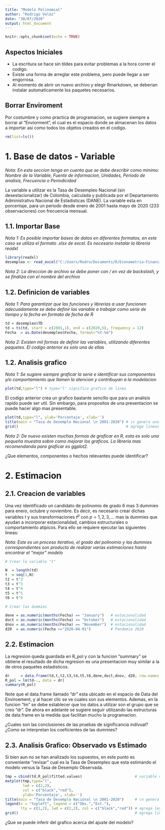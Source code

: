```yaml
---
title: "Modelo Polinomial"
author: "Rodrigo Velez"
date: "30/07/2020"
output: html_document
---
```


```r
knitr::opts_chunk$set(echo = TRUE)
```


## Aspectos Iniciales

* La escritura se hace sin tildes para evitar problemas a la hora correr el codigo.
* Existe una forma de arreglar este problema, pero puede llegar a ser engorrosa.
* Al momento de abrir un nuevo archivo y elegir Rmarkdown, se deberian instalar automaticamente los paquetes necesarios.


## Borrar Enviroment

Por costumbre y como practica de programacion, se sugiere siempre a borrar al "Enviorment", el cual es el espacio donde se almacenan los datos a importar asi como todos los objetos creados en el codigo.

```r
rm(list=ls())
```

# 1. Base de datos - Variable

*Nota: En esta seccion tenga en cuenta que se debe describir como minimo: Nombre de la Variable, Fuente de informacion, Unidades, Periodo de analisis, Frecuencia o Periodicidad*

La variable a utilizar es la Tasa de Desempleo Nacional (sin desestacionalizar) de Colombia, calculada y publicada por el Departamento Administrativo Nacional de Estadisticas (DANE). La variable esta en porcentaje, para un periodo desde enero de 2001 hasta mayo de 2020 (233 observaciones) con frecuencia mensual. 

## 1.1. Importar Base

*Nota 1: Es posible importar bases de datos en diferentes formatos, en este caso se utiliza el formato .xlsx de excel. Es necesario instalar la libreria readxl*

```r
library(readxl)
desempleo <- read_excel("C:/Users/Rodro/Documents/R/Econometria-Financiera/MP/BD_TD.xlsx")
```

*Nota 2: La direccion de archivo se debe poner con / en vez de backslash, y se finaliza con el nombre del archivo*

## 1.2. Definicion de variables

*Nota 1: Para garantizar que las funciones y librerias a usar funcionen adecuadamente se debe definir las variable a trabajar como serie de tiempo y la fecha en formato de fecha de R*

```r
td = desempleo$TD
td = ts(td, start = c(2001,1), end = c(2020,5), frequency = 12)
Fecha  = as.Date(desempleo$Fecha, format="%Y-%m")
```

*Nota 2: Existen mil formas de definir las variables, utilizando diferentes paquetes. El codigo anterior es solo una de ellas*

## 1.2. Analisis grafico

*Nota 1: Se sugiere siempre graficar la serie e identificar sus componentes y/o comportamiento que llamen la atencion y contribuyan a la modelacion*

```r
plot(td,type="l") # type="l" significa grafico de linea
```

El codigo anterior crea un grafico bastante sencillo que para un analisis rapido puede ser util. Sin embargo, para propositos de una presentacion se puede hacer algo mas presentable.

```r
plot(td,type="l", ylab='Porcentaje', xlab='')
title(main = "Tasa de Desemplo Nacional \n 2001-2020") # \n genera una segunda linea en el titulo
grid()                                                 # agrega lineas secundarias
```

*Nota 2: De nuevo existen muchas formas de graficar en R, esta es solo una pequeña muestra sobre como mejorar los graficos. La libreria mas recomendanda para graficar es ggplot2.*

¿Que elementos, componentes o hechos relevantes puede identificar?

# 2. Estimacion

## 2.1. Creacion de variables

Una vez identificado un candidato de polinomio de grado 6 mas 3 dummies para enero, octubre y noviembre. Es decir, es necesario crear dichas variables $t$ y sus transformaciones $t^p$ con $p=1,2,3,...$ mas la dummies que ayudan a incorporar estacionalidad, cambios estructurales o comportamiento atipicos. Para ello se requiere ejecutar las siguientes lineas:

*Nota: Este es un proceso iterativo, el grado del polinomio y las dummies correspondientes son producto de realizar varias estimaciones hasta encontrar el "mejor" modelo*

```r
# Crear la variable "t"

N  = length(td)  
t  = seq(1,N)
t2 = t^2
t3 = t^3
t4 = t^4
t5 = t^5
t6 = t^6

# Crear las dummies

dene = as.numeric(months(Fecha) == "January")   # estacionalidad
doct = as.numeric(months(Fecha) == "October")   # estacionalidad
dnov = as.numeric(months(Fecha) == "November")  # estacionalidad
d20  = as.numeric(Fecha >="2020-04-01")         # Pandemia 2020
```

## 2.2. Estimacion

La regresion queda guardada en R_pol y con la funcion "summary" se obtiene el resultado de dicha regresion es una presentacion muy similar a la de otros paquetes estadisticos.

```r
dr     = data.frame(td,t,t2,t3,t4,t5,t6,dene,doct,dnov, d20, row.names = Fecha)
R_pol = lm(td~., data = dr)
summary(R_pol)
```

Note que el data.frame llamado "dr" esta ubicado en el espacio de Data del Enviroement, y al hacer clic se ve cuales son sus elementos. Ademas, en la funcion "lm" se debe establecer que los datos a utilizar son el grupo que se creo "dr". De ahora en adelante se sugiere seguir utilizando las estructuras de data.frame en la medida que facilitan mucho la programacion.

¿Cuales son las conclusiones de las pruebas de significancia indivual?
¿Como se interpretan los coeficientes de las dummies?

## 2.3. Analisis Grafico: Observado vs Estimado

Si bien aun no se han analizado los supuestos, en este punto es conveniente "revisar" cual es la Tasa de Desempleo que esta estimando el modelo versus la Tasa de Desemplo Observada.

```r
tmp = cbind(td,R_pol$fitted.values)                        # variable que agrupa Observado y Estimado
matplot(tmp,type="l",
        lwd = c(2,2),
        col = c("black","red"),
        ylab='Porcentaje', xlab='')
title(main = "Tasa de Desemplo Nacional \n 2001-2020")     # \n genera una segunda linea en el titulo
legend(x = "topleft", legend = c("Obs.","Est."),
       lty = c(1,2), lwd = c(2,2), col = c("black","red")) # agrega leyenda al grafico
grid()                                                     # agrega lineas secundarias
```

¿Que se puede inferir del grafico acerca del ajuste del modelo?
